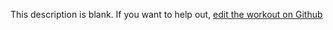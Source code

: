 
  This description is blank. If you want to help out, [edit the workout on Github](https://www.github.com/LiftArcade/exercises/blob/main/exercises/dumbbell-pile-squat-description.mdx)